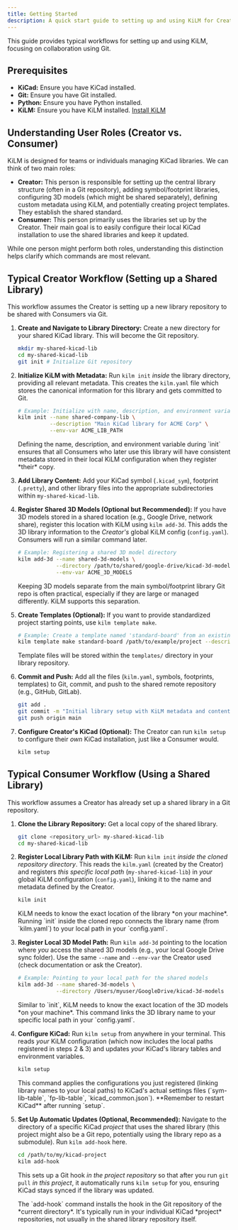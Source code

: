 ```yaml
---
title: Getting Started
description: A quick start guide to setting up and using KiLM for Creators and Consumers.
---
```



This guide provides typical workflows for setting up and using KiLM, focusing on collaboration using Git.

## Prerequisites

- **KiCad:** Ensure you have KiCad installed.
- **Git:** Ensure you have Git installed.
- **Python:** Ensure you have Python installed.
- **KiLM:** Ensure you have KiLM installed. [Install KiLM](/guides/installation/)

## Understanding User Roles (Creator vs. Consumer)

KiLM is designed for teams or individuals managing KiCad libraries. We can think of two main roles:

- **Creator:** This person is responsible for setting up the central library structure (often in a Git repository), adding symbol/footprint libraries, configuring 3D models (which might be shared separately), defining custom metadata using KiLM, and potentially creating project templates. They establish the shared standard.
- **Consumer:** This person primarily uses the libraries set up by the Creator. Their main goal is to easily configure their local KiCad installation to use the shared libraries and keep it updated.

While one person might perform both roles, understanding this distinction helps clarify which commands are most relevant.

## Typical Creator Workflow (Setting up a Shared Library)

This workflow assumes the Creator is setting up a new library repository to be shared with Consumers via Git.

<Steps>

1.  **Create and Navigate to Library Directory:**
    Create a new directory for your shared KiCad library. This will become the Git repository.

    ```bash
    mkdir my-shared-kicad-lib
    cd my-shared-kicad-lib
    git init # Initialize Git repository
    ```

2.  **Initialize KiLM with Metadata:**
    Run `kilm init` _inside_ the library directory, providing all relevant metadata. This creates the `kilm.yaml` file which stores the canonical information for this library and gets committed to Git.

    ```bash
    # Example: Initialize with name, description, and environment variable
    kilm init --name shared-company-lib \
              --description "Main KiCad library for ACME Corp" \
              --env-var ACME_LIB_PATH
    ```

    <Aside type="note" title="Why provide metadata here?">
      Defining the name, description, and environment variable during `init`
      ensures that all Consumers who later use this library will have consistent
      metadata stored in their local KiLM configuration when they register
      *their* copy.
    </Aside>

3.  **Add Library Content:**
    Add your KiCad symbol (`.kicad_sym`), footprint (`.pretty`), and other library files into the appropriate subdirectories within `my-shared-kicad-lib`.

4.  **Register Shared 3D Models (Optional but Recommended):**
    If you have 3D models stored in a shared location (e.g., Google Drive, network share), register this location with KiLM using `kilm add-3d`. This adds the 3D library information to the _Creator's_ global KiLM config (`config.yaml`). Consumers will run a similar command later.

    ```bash
    # Example: Registering a shared 3D model directory
    kilm add-3d --name shared-3d-models \
                --directory /path/to/shared/google-drive/kicad-3d-models \
                --env-var ACME_3D_MODELS
    ```

    <Aside type="tip" title="3D Model Storage">
      Keeping 3D models separate from the main symbol/footprint library Git repo
      is often practical, especially if they are large or managed differently.
      KiLM supports this separation.
    </Aside>

5.  **Create Templates (Optional):**
    If you want to provide standardized project starting points, use `kilm template make`.

    ```bash
    # Example: Create a template named 'standard-board' from an existing project
    kilm template make standard-board /path/to/example/project --description "Standard ACME Board Template"
    ```

    Template files will be stored within the `templates/` directory in your library repository.

6.  **Commit and Push:**
    Add all the files (`kilm.yaml`, symbols, footprints, templates) to Git, commit, and push to the shared remote repository (e.g., GitHub, GitLab).

    ```bash
    git add .
    git commit -m "Initial library setup with KiLM metadata and content"
    git push origin main
    ```

7.  **Configure Creator's KiCad (Optional):**
    The Creator can run `kilm setup` to configure their _own_ KiCad installation, just like a Consumer would.
    ```bash
    kilm setup
    ```

</Steps>

## Typical Consumer Workflow (Using a Shared Library)

This workflow assumes a Creator has already set up a shared library in a Git repository.

<Steps>

1.  **Clone the Library Repository:**
    Get a local copy of the shared library.

    ```bash
    git clone <repository_url> my-shared-kicad-lib
    cd my-shared-kicad-lib
    ```

2.  **Register Local Library Path with KiLM:**
    Run `kilm init` _inside the cloned repository directory_. This reads the `kilm.yaml` (created by the Creator) and registers _this specific local path_ (`my-shared-kicad-lib`) in _your_ global KiLM configuration (`config.yaml`), linking it to the name and metadata defined by the Creator.

    ```bash
    kilm init
    ```

    <Aside type="caution" title="Why run `init` again?">
      KiLM needs to know the exact location of the library *on your machine*.
      Running `init` inside the cloned repo connects the library name (from
      `kilm.yaml`) to your local path in your `config.yaml`.
    </Aside>

3.  **Register Local 3D Model Path:**
    Run `kilm add-3d` pointing to the location where _you_ access the shared 3D models (e.g., your local Google Drive sync folder). Use the same `--name` and `--env-var` the Creator used (check documentation or ask the Creator).

    ```bash
    # Example: Pointing to your local path for the shared models
    kilm add-3d --name shared-3d-models \
                --directory /Users/myuser/GoogleDrive/kicad-3d-models
    ```

    <Aside type="caution" title="Why run `add-3d` again?">
      Similar to `init`, KiLM needs to know the exact location of the 3D models
      *on your machine*. This command links the 3D library name to your specific
      local path in your `config.yaml`.
    </Aside>

4.  **Configure KiCad:**
    Run `kilm setup` from anywhere in your terminal. This reads _your_ KiLM configuration (which now includes the local paths registered in steps 2 & 3) and updates _your_ KiCad's library tables and environment variables.

    ```bash
    kilm setup
    ```

    <Aside type="note" title="Why run `setup`?">
      This command applies the configurations you just registered (linking
      library names to your local paths) to KiCad's actual settings files
      (`sym-lib-table`, `fp-lib-table`, `kicad_common.json`). **Remember to
      restart KiCad** after running `setup`.
    </Aside>

5.  **Set Up Automatic Updates (Optional, Recommended):**
    Navigate to the directory of a specific KiCad _project_ that uses the shared library (this project might also be a Git repo, potentially using the library repo as a submodule). Run `kilm add-hook` here.
    ```bash
    cd /path/to/my/kicad-project
    kilm add-hook
    ```
    This sets up a Git hook _in the project repository_ so that after you run `git pull` _in this project_, it automatically runs `kilm setup` for you, ensuring KiCad stays synced if the library was updated.
    <Aside type="tip" title="Hook Location">
      The `add-hook` command installs the hook in the Git repository of the
      *current directory*. It's typically run in your individual KiCad *project*
      repositories, not usually in the shared library repository itself.
    </Aside>

</Steps>
